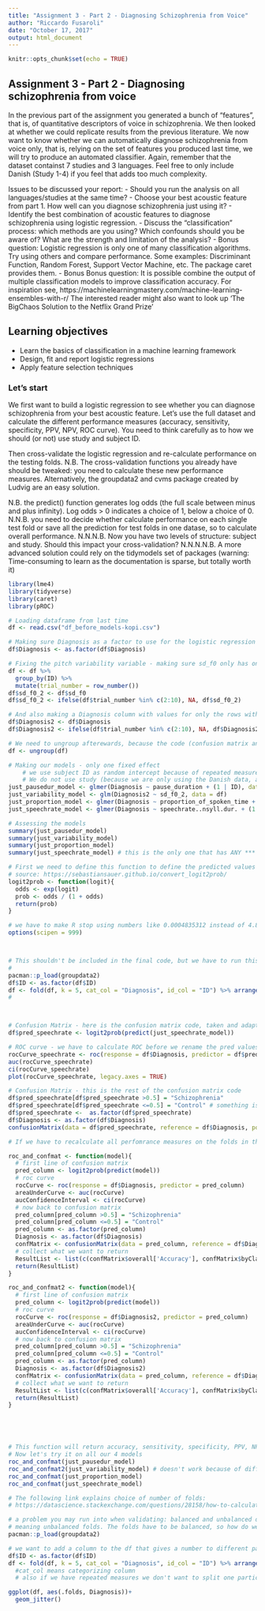 ```yaml
---
title: "Assignment 3 - Part 2 - Diagnosing Schizophrenia from Voice"
author: "Riccardo Fusaroli"
date: "October 17, 2017"
output: html_document
---
```


```r
knitr::opts_chunk$set(echo = TRUE)
```

## Assignment 3 - Part 2 - Diagnosing schizophrenia from voice

In the previous part of the assignment you generated a bunch of "features", that is, of quantitative descriptors of voice in schizophrenia. We then looked at whether we could replicate results from the previous literature.
We now want to know whether we can automatically diagnose schizophrenia from voice only, that is, relying on the set of features you produced last time, we will try to produce an automated classifier.
Again, remember that the dataset containst 7 studies and 3 languages. Feel free to only include Danish (Study 1-4) if you feel that adds too much complexity.

Issues to be discussed your report:
- Should you run the analysis on all languages/studies at the same time? 
- Choose your best acoustic feature from part 1. How well can you diagnose schizophrenia just using it?
- Identify the best combination of acoustic features to diagnose schizophrenia using logistic regression.
- Discuss the "classification" process: which methods are you using? Which confounds should you be aware of? What are the strength and limitation of the analysis?
- Bonus question: Logistic regression is only one of many classification algorithms. Try using others and compare performance. Some examples: Discriminant Function, Random Forest, Support Vector Machine, etc. The package caret provides them. 
- Bonus Bonus question: It is possible combine the output of multiple  classification models to improve classification accuracy. For inspiration see,
https://machinelearningmastery.com/machine-learning-ensembles-with-r/
 The interested reader might also want to look up 'The BigChaos Solution to the Netflix Grand Prize'

## Learning objectives
- Learn the basics of classification in a machine learning framework
- Design, fit and report logistic regressions
- Apply feature selection techniques

### Let's start

We first want to build a logistic regression to see whether you can diagnose schizophrenia from your best acoustic feature. Let's use the full dataset and calculate the different performance measures (accuracy, sensitivity, specificity, PPV, NPV, ROC curve). You need to think carefully as to how we should (or not) use study and subject ID.

Then cross-validate the logistic regression and re-calculate performance on the testing folds. N.B. The cross-validation functions you already have should be tweaked: you need to calculate these new performance measures. Alternatively, the groupdata2 and cvms package created by Ludvig are an easy solution. 

N.B. the predict() function generates log odds (the full scale between minus and plus infinity). Log odds > 0 indicates a choice of 1, below a choice of 0.
N.N.B. you need to decide whether calculate performance on each single test fold or save all the prediction for test folds in one datase, so to calculate overall performance.
N.N.N.B. Now you have two levels of structure: subject and study. Should this impact your cross-validation?
N.N.N.N.B. A more advanced solution could rely on the tidymodels set of packages (warning: Time-consuming to learn as the documentation is sparse, but totally worth it)



```r
library(lme4)
library(tidyverse)
library(caret)
library(pROC)

# Loading dataframe from last time
df <- read.csv("df_before_models-kopi.csv")

# Making sure Diagnosis as a factor to use for the logistic regression
df$Diagnosis <- as.factor(df$Diagnosis)

# Fixing the pitch variability variable - making sure sd_f0 only has one value per ID istead of 10 identical ones (as new column)
df <- df %>%
  group_by(ID) %>%
  mutate(trial_number = row_number())
df$sd_f0_2 <- df$sd_f0
df$sd_f0_2 <- ifelse(df$trial_number %in% c(2:10), NA, df$sd_f0_2)

# And also making a Diagnosis column with values for only the rows with sd_f0_2 values
df$Diagnosis2 <- df$Diagnosis
df$Diagnosis2 <- ifelse(df$trial_number %in% c(2:10), NA, df$Diagnosis2)

# We need to ungroup afterewards, because the code (confusion matrix and roc != 1) works if i don't run these lines above
df <- ungroup(df)

# Making our models - only one fixed effect
    # we use subject ID as random intercept because of repeated measures. 
    # We do not use study (because we are only using the Danish data, and we previously concluded that the Danish studies are not different)
just_pausedur_model <- glmer(Diagnosis ~ pause_duration + (1 | ID), data = df, family = "binomial")
just_variability_model <- glm(Diagnosis2 ~ sd_f0_2, data = df)
just_proportion_model <- glmer(Diagnosis ~ proportion_of_spoken_time + (1 | ID), data = df, family = "binomial")
just_speechrate_model <- glmer(Diagnosis ~ speechrate..nsyll.dur. + (1 | ID), data = df, family = "binomial", glmerControl(optimizer = "nloptwrap", calc.derivs = FALSE))

# Assessing the models
summary(just_pausedur_model)
summary(just_variability_model)
summary(just_proportion_model)
summary(just_speechrate_model) # this is the only one that has ANY *** on fixed effect !
```


```r

# First we need to define this function to define the predicted values (we need those for both the ROC and confusion matrix): 
# source: https://sebastiansauer.github.io/convert_logit2prob/
logit2prob <- function(logit){
  odds <- exp(logit)
  prob <- odds / (1 + odds)
  return(prob)
}

# we have to make R stop using numbers like 0.0004835312 instead of 4.835312e-04 (scientific notation) to avoid a problem in confmat code
options(scipen = 999)



# This shouldn't be included in the final code, but we have to run this before the rest of this chunk in order to not get accuracy = 1.
#
pacman::p_load(groupdata2)
df$ID <- as.factor(df$ID)
df <- fold(df, k = 5, cat_col = "Diagnosis", id_col = "ID") %>% arrange(.folds)
#



# Confusion Matrix - here is the confusion matrix code, taken and adapted from the powerpoint of this week's lecture (continued below)
df$pred_speechrate <- logit2prob(predict(just_speechrate_model))

# ROC curve - we have to calculate ROC before we rename the pred values to "Schizophrenia" or "Control" because it only handles numeric values
rocCurve_speechrate <- roc(response = df$Diagnosis, predictor = df$pred_speechrate)
auc(rocCurve_speechrate)
ci(rocCurve_speechrate)
plot(rocCurve_speechrate, legacy.axes = TRUE)

# Confusion Matrix - this is the rest of the confusion matrix code
df$pred_speechrate[df$pred_speechrate >0.5] = "Schizophrenia"
df$pred_speechrate[df$pred_speechrate <=0.5] = "Control" # something is wrong here - i found out why! it's because of scientific notation!
df$pred_speechrate <-  as.factor(df$pred_speechrate)
df$Diagnosis <- as.factor(df$Diagnosis)
confusionMatrix(data = df$pred_speechrate, reference = df$Diagnosis, positive = "Schizophrenia")

```


```r
# If we have to recalculate all perfomrance measures on the folds in the next task (cross-validation) it may be a good idea to create a function that calculates and saves all 6 measures

roc_and_confmat <- function(model){
  # first line of confusion matrix
  pred_column <- logit2prob(predict(model))
  # roc curve
  rocCurve <- roc(response = df$Diagnosis, predictor = pred_column)
  areaUnderCurve <- auc(rocCurve)
  aucConfidenceInterval <- ci(rocCurve)
  # now back to confusion matrix
  pred_column[pred_column >0.5] = "Schizophrenia"
  pred_column[pred_column <=0.5] = "Control"
  pred_column <- as.factor(pred_column)
  Diagnosis <- as.factor(df$Diagnosis)
  confMatrix <- confusionMatrix(data = pred_column, reference = df$Diagnosis, positive = "Schizophrenia")
  # collect what we want to return
  ResultList <- list(c(confMatrix$overall['Accuracy'], confMatrix$byClass['Sensitivity'], confMatrix$byClass['Specificity'], confMatrix$byClass['Pos Pred Value'], confMatrix$byClass['Neg Pred Value']), areaUnderCurve)
  return(ResultList)
}

roc_and_confmat2 <- function(model){
  # first line of confusion matrix
  pred_column <- logit2prob(predict(model))
  # roc curve
  rocCurve <- roc(response = df$Diagnosis2, predictor = pred_column)
  areaUnderCurve <- auc(rocCurve)
  aucConfidenceInterval <- ci(rocCurve)
  # now back to confusion matrix
  pred_column[pred_column >0.5] = "Schizophrenia"
  pred_column[pred_column <=0.5] = "Control"
  pred_column <- as.factor(pred_column)
  Diagnosis <- as.factor(df$Diagnosis2)
  confMatrix <- confusionMatrix(data = pred_column, reference = df$Diagnosis2, positive = "Schizophrenia")
  # collect what we want to return
  ResultList <- list(c(confMatrix$overall['Accuracy'], confMatrix$byClass['Sensitivity'], confMatrix$byClass['Specificity'], confMatrix$byClass['Pos Pred Value'], confMatrix$byClass['Neg Pred Value']), areaUnderCurve)
  return(ResultList)
}





# This function will return accuracy, sensitivity, specificity, PPV, NPV in that order, and then area under the roc curve as the last value.
# Now let's try it on all our 4 models
roc_and_confmat(just_pausedur_model)
roc_and_confmat2(just_variability_model) # doesn't work because of different lenghts of pred_column and df$Diagnosis
roc_and_confmat(just_proportion_model)
roc_and_confmat(just_speechrate_model)
```


```r
# The following link explains choice of number of folds:
# https://datascience.stackexchange.com/questions/28158/how-to-calculate-the-fold-number-k-fold-in-cross-validation

# a problem you may run into when validating: balanced and unbalanced data
# meaning unbalanced folds. The folds have to be balanced, so how do we tell them to do that?
pacman::p_load(groupdata2)

# we want to add a column to the df that gives a number to different parts of the dataset (folds)
df$ID <- as.factor(df$ID)
df <- fold(df, k = 5, cat_col = "Diagnosis", id_col = "ID") %>% arrange(.folds)
  #cat_col means categorizing column 
  # also if we have repeated measures we don't want to split one participant over different fold

ggplot(df, aes(.folds, Diagnosis))+
  geom_jitter()
```

